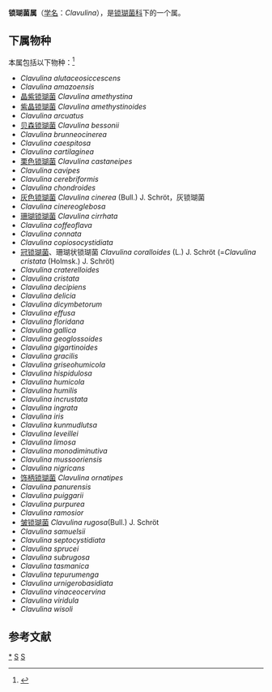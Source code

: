 {{Automatic Taxobox
| taxon = Clavulina
| authority = J. Schröt., 1888
| image = Clavulina coralloides - Lindsey.jpg
| image_caption = [[冠锁瑚菌|冠锁瑚菌]]
| type species = Clavulina cristata
| type species authority = (Holmsk.) J. Schröt., 1888
| synonyms = ''Stichoramaria'' Ulbrich, 1928
}}

'''锁瑚菌属'''（[[学名|学名]]：''Clavulina''），是[[锁瑚菌科|锁瑚菌科]]下的一个属。

==下属物种==
本属包括以下物种：<ref>{{cite web |title=Clavulina J.Schröt., 1888 |url=https://www.gbif.org/species/2540196 |website=GBIF}}</ref>
* ''Clavulina alutaceosiccescens''
* ''Clavulina amazoensis''
* [[晶紫锁瑚菌|晶紫锁瑚菌]] ''Clavulina amethystina''
* [[紫晶锁瑚菌|紫晶锁瑚菌]] ''Clavulina amethystinoides''
* ''Clavulina arcuatus''
* [[贝森锁瑚菌|贝森锁瑚菌]] ''Clavulina bessonii''
* ''Clavulina brunneocinerea''
* ''Clavulina caespitosa''
* ''Clavulina cartilaginea''
* [[栗色锁瑚菌|栗色锁瑚菌]] ''Clavulina castaneipes''
* ''Clavulina cavipes''
* ''Clavulina cerebriformis''
* ''Clavulina chondroides''
* [[灰色锁瑚菌|灰色锁瑚菌]] ''Clavulina cinerea'' (Bull.) J. Schröt，灰锁瑚菌
* ''Clavulina cinereoglebosa''
* [[珊瑚锁瑚菌|珊瑚锁瑚菌]] ''Clavulina cirrhata''
* ''Clavulina coffeoflava''
* ''Clavulina connata''
* ''Clavulina copiosocystidiata''
* [[冠锁瑚菌|冠锁瑚菌]]、珊瑚状锁瑚菌 ''Clavulina coralloides'' (L.) J. Schröt (=''Clavulina cristata'' (Holmsk.) J. Schröt)
* ''Clavulina craterelloides''
* ''Clavulina cristata''
* ''Clavulina decipiens''
* ''Clavulina delicia''
* ''Clavulina dicymbetorum''
* ''Clavulina effusa''
* ''Clavulina floridana''
* ''Clavulina gallica''
* ''Clavulina geoglossoides''
* ''Clavulina gigartinoides''
* ''Clavulina gracilis''
* ''Clavulina griseohumicola''
* ''Clavulina hispidulosa''
* ''Clavulina humicola''
* ''Clavulina humilis''
* ''Clavulina incrustata''
* ''Clavulina ingrata''
* ''Clavulina iris''
* ''Clavulina kunmudlutsa''
* ''Clavulina leveillei''
* ''Clavulina limosa''
* ''Clavulina monodiminutiva''
* ''Clavulina mussooriensis''
* ''Clavulina nigricans''
* [[饰柄锁瑚菌|饰柄锁瑚菌]] ''Clavulina ornatipes''
* ''Clavulina panurensis''
* ''Clavulina puiggarii''
* ''Clavulina purpurea''
* ''Clavulina ramosior''
* [[皱锁瑚菌|皱锁瑚菌]] ''Clavulina rugosa''(Bull.) J. Schröt 
* ''Clavulina samuelsii''
* ''Clavulina septocystidiata''
* ''Clavulina sprucei''
* ''Clavulina subrugosa''
* ''Clavulina tasmanica''
* ''Clavulina tepurumenga''
* ''Clavulina urnigerobasidiata''
* ''Clavulina vinaceocervina''
* ''Clavulina viridula''
* ''Clavulina wisoli''

== 参考文献 ==
{{Reflist}}

{{taxonbar}}
[[Category:_锁瑚菌属|*]]
[[Category:_锁瑚菌科|S]]
[[Category:_1888年描述的分类群|S]]